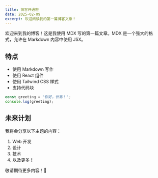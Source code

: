 ```yaml
---
title: 博客开通啦
date: 2025-02-09
excerpt: 欢迎阅读我的第一篇博客文章！
---
```


欢迎来到我的博客！这是我使用 MDX 写的第一篇文章。MDX 是一个强大的格式，允许在 Markdown 内容中使用 JSX。

## 特点

- 使用 Markdown 写作
- 使用 React 组件
- 使用 Tailwind CSS 样式
- 支持代码块

```typescript
const greeting = '你好，世界！';
console.log(greeting);
```

## 未来计划

我将会分享以下主题的内容：

1. Web 开发
2. 设计
3. 技术
4. 以及更多！

敬请期待更多内容！🚀
